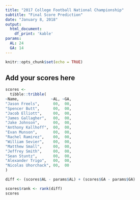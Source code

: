 ```yaml
---
title: "2017 College Football National Championship"
subtitle: "Final Score Prediction"
date: "January 8, 2018"
output: 
  html_document:
    df_print: 'kable'
params:
  AL: 24
  GA: 14
---
```


```r
knitr::opts_chunk$set(echo = TRUE)
```

## Add your scores here

```r
scores <- 
  tibble::tribble(
~Name,              ~AL, ~GA,
"Jason Freels",      00,  00,
"Spencer Butt",      00,  00,
"Jacob Elliott",     00,  00,
"James Gallagher",   00,  00,
"Jake Johnson",      00,  00,
"Anthony Kallhoff",  00,  00,
"Evan Munson",       00,  00,
"Rachel Ramirez",    00,  00,
"William Sevier",    00,  00,
"Matthew Small",     00,  00,
"Jeffrey Smith",     00,  00,
"Sean Stuntz",       00,  00,
"Alexander Trigo",   00,  00,
"Nicolas Uhorchack", 00,  00
)
```

```r
diff <- (scores$AL - params$AL) + (scores$GA - params$GA)

scores$rank <- rank(diff)
scores
```
